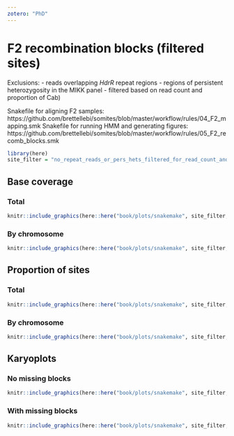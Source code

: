 ```yaml
---
zotero: "PhD"
---
```


# F2 recombination blocks (filtered sites)

Exclusions:
-   reads overlapping *HdrR* repeat regions
-   regions of persistent heterozygosity in the MIKK panel
-   filtered based on read count and proportion of Cab)

Snakefile for aligning F2 samples: https://github.com/brettellebi/somites/blob/master/workflow/rules/04_F2_mapping.smk
Snakefile for running HMM and generating figures: https://github.com/brettellebi/somites/blob/master/workflow/rules/05_F2_recomb_blocks.smk

```r
library(here)
site_filter = "no_repeat_reads_or_pers_hets_filtered_for_read_count_and_cab_prop"
```

## Base coverage

### Total

```r
knitr::include_graphics(here::here("book/plots/snakemake", site_filter, "5000/base_cov_total.png"))
```

### By chromosome

```r
knitr::include_graphics(here::here("book/plots/snakemake", site_filter, "5000/base_cov_by_chrom.png"))
```

## Proportion of sites

### Total

```r
knitr::include_graphics(here::here("book/plots/snakemake", site_filter, "5000/prop_sites_total.png"))
```

### By chromosome

```r
knitr::include_graphics(here::here("book/plots/snakemake", site_filter, "5000/prop_sites_by_chrom.png"))
```

## Karyoplots

### No missing blocks

```r
knitr::include_graphics(here::here("book/plots/snakemake", site_filter, "5000/karyoplot_no_missing.png"))
```

### With missing blocks

```r
knitr::include_graphics(here::here("book/plots/snakemake", site_filter, "5000/karyoplot_with_missing.png"))
```


